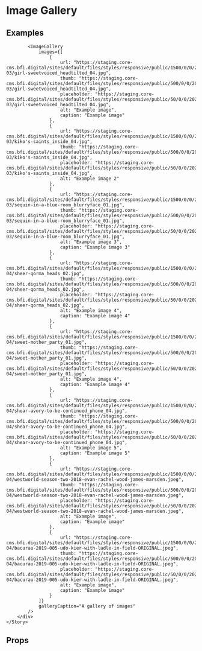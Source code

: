 
<Meta title="2 Pattern Library/Slices/Image Gallery" component={ImageGallery} />

# Image Gallery
 
 
## Examples

<Preview>
    <Story name="Image gallery">
        <div style={{
            padding: "20px",
            maxWidth: "1000px",
            margin: "0 auto"
        }}>    
            
            <ImageGallery 
                images={[
                    {
                        url: "https://staging.core-cms.bfi.digital/sites/default/files/styles/responsive/public/1500/0/0/2020-03/girl-sweetvoiced_headtilted_04.jpg",
                        thumb: "https://staging.core-cms.bfi.digital/sites/default/files/styles/responsive/public/500/0/0/2020-03/girl-sweetvoiced_headtilted_04.jpg",
                        placeholder: "https://staging.core-cms.bfi.digital/sites/default/files/styles/responsive/public/50/0/0/2020-03/girl-sweetvoiced_headtilted_04.jpg",
                        alt: "Example image",
                        caption: "Example image"
                    },
                    {
                        url: "https://staging.core-cms.bfi.digital/sites/default/files/styles/responsive/public/1500/0/0/2020-03/kiko's-saints_inside_04.jpg",
                        thumb: "https://staging.core-cms.bfi.digital/sites/default/files/styles/responsive/public/500/0/0/2020-03/kiko's-saints_inside_04.jpg",
                        placeholder: "https://staging.core-cms.bfi.digital/sites/default/files/styles/responsive/public/50/0/0/2020-03/kiko's-saints_inside_04.jpg",                            
                        alt: "Example image 2"
                    },
                    {
                        url: "https://staging.core-cms.bfi.digital/sites/default/files/styles/responsive/public/1500/0/0/2020-03/sequin-in-a-blue-room_blurryface_01.jpg",
                        thumb: "https://staging.core-cms.bfi.digital/sites/default/files/styles/responsive/public/500/0/0/2020-03/sequin-in-a-blue-room_blurryface_01.jpg",
                        placeholder: "https://staging.core-cms.bfi.digital/sites/default/files/styles/responsive/public/50/0/0/2020-03/sequin-in-a-blue-room_blurryface_01.jpg",                            
                        alt: "Example image 3",
                        caption: "Example image 3"
                    },
                    {
                        url: "https://staging.core-cms.bfi.digital/sites/default/files/styles/responsive/public/1500/0/0/2020-04/sheer-qorma_heads_02.jpg",
                        thumb: "https://staging.core-cms.bfi.digital/sites/default/files/styles/responsive/public/500/0/0/2020-04/sheer-qorma_heads_02.jpg",
                        placeholder: "https://staging.core-cms.bfi.digital/sites/default/files/styles/responsive/public/50/0/0/2020-04/sheer-qorma_heads_02.jpg",                            
                        alt: "Example image 4",
                        caption: "Example image 4"
                    },
                    {
                        url: "https://staging.core-cms.bfi.digital/sites/default/files/styles/responsive/public/1500/0/0/2020-04/sweet-mother_party_01.jpg",
                        thumb: "https://staging.core-cms.bfi.digital/sites/default/files/styles/responsive/public/500/0/0/2020-04/sweet-mother_party_01.jpg",
                        placeholder: "https://staging.core-cms.bfi.digital/sites/default/files/styles/responsive/public/50/0/0/2020-04/sweet-mother_party_01.jpg",                            
                        alt: "Example image 4",
                        caption: "Example image 4"
                    },
                    {
                        url: "https://staging.core-cms.bfi.digital/sites/default/files/styles/responsive/public/1500/0/0/2020-04/shear-avory-to-be-continued_phone_04.jpg",
                        thumb: "https://staging.core-cms.bfi.digital/sites/default/files/styles/responsive/public/500/0/0/2020-04/shear-avory-to-be-continued_phone_04.jpg",
                        placeholder: "https://staging.core-cms.bfi.digital/sites/default/files/styles/responsive/public/50/0/0/2020-04/shear-avory-to-be-continued_phone_04.jpg",                            
                        alt: "Example image 5",
                        caption: "Example image 5"
                    },
                    {
                        url: "https://staging.core-cms.bfi.digital/sites/default/files/styles/responsive/public/1500/0/0/2020-04/westworld-season-two-2018-evan-rachel-wood-james-marsden.jpeg",
                        thumb: "https://staging.core-cms.bfi.digital/sites/default/files/styles/responsive/public/500/0/0/2020-04/westworld-season-two-2018-evan-rachel-wood-james-marsden.jpeg",
                        placeholder: "https://staging.core-cms.bfi.digital/sites/default/files/styles/responsive/public/50/0/0/2020-04/westworld-season-two-2018-evan-rachel-wood-james-marsden.jpeg",
                        alt: "Example image",
                        caption: "Example image"
                    },
                    {
                        url: "https://staging.core-cms.bfi.digital/sites/default/files/styles/responsive/public/1500/0/0/2020-04/bacurau-2019-005-udo-kier-with-ladle-in-field-ORIGINAL.jpeg",
                        thumb: "https://staging.core-cms.bfi.digital/sites/default/files/styles/responsive/public/500/0/0/2020-04/bacurau-2019-005-udo-kier-with-ladle-in-field-ORIGINAL.jpeg",
                        placeholder: "https://staging.core-cms.bfi.digital/sites/default/files/styles/responsive/public/50/0/0/2020-04/bacurau-2019-005-udo-kier-with-ladle-in-field-ORIGINAL.jpeg",
                        alt: "Example image",
                        caption: "Example image"
                    }
                ]}
                galleryCaption="A gallery of images"
            />
        </div>
    </Story>
</Preview>

## Props 

<Props of={ImageGallery} />
